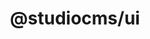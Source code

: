 ---
title: "@studiocms/ui"
type: "redirect"
redirect: "/customizing/studiocms-ui/"
description: "The UI library for StudioCMS. Includes the layouts & components we use to build StudioCMS."
sidebar:
  badge: 
    text: 'Publicly Usable'
    variant: 'caution'
---